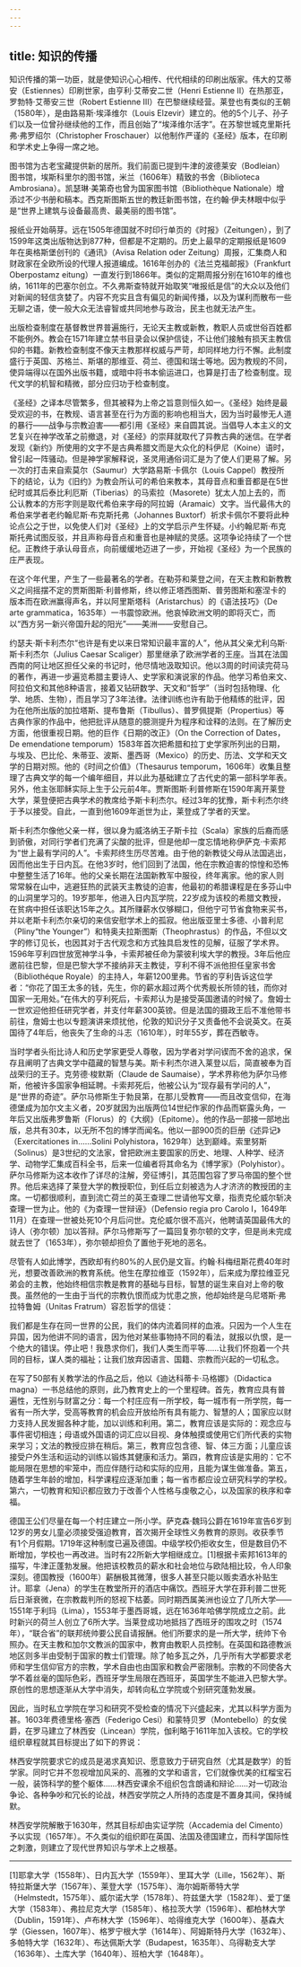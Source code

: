 ```yaml
---
---
---
```

title: 知识的传播
---




知识传播的第一功臣，就是使知识心心相传、代代相续的印刷出版家。伟大的艾蒂安（Estiennes）印刷世家，由亨利·艾蒂安二世（Henri Estienne Ⅱ）在热那亚，罗勃特·艾蒂安三世（Robert Estienne Ⅲ）在巴黎继续经营。莱登也有类似的王朝（1580年），是由路易斯·埃泽维尔（Louis Elzevir）建立的。他的5个儿子、孙子们以及一位曾孙继续他的工作，而且创始了“埃泽维尔活字”。在苏黎世城克里斯托弗·弗罗绍尔（Christopher Froschauer）以他制作严谨的《圣经》版本，在印刷和学术史上争得一席之地。

图书馆为古老宝藏提供新的居所。我们前面已提到牛津的波德莱安（Bodleian）图书馆，埃斯科里尔的图书馆，米兰（1606年）精致的书舍（Biblioteca Ambrosiana）。凯瑟琳·美第奇也曾为国家图书馆（Bibliothèque Nationale）增添过不少书册和稿本。西克斯图斯五世的教廷新图书馆，在约翰·伊夫林眼中似乎是“世界上建筑与设备最高贵、最美丽的图书馆”。

报纸业开始萌芽。远在1505年德国就不时印行单页的《时报》（Zeitungen），到了1599年这类出版物达到877种，但都是不定期的。历史上最早的定期报纸是1609年在奥格斯堡创刊的《通讯》（Avisa Relation oder Zeitung）周报，汇集商人和财政家在全欧所设的代理人报道编成。1616年创办的《法兰克福邮报》（Frankfurt Oberpostamz eitung）一直发行到1866年。类似的定期周报分别在1610年的维也纳，1611年的巴塞尔创立。不久弗斯查特就开始取笑“唯报纸是信”的大众以及他们对新闻的轻信贪婪了。内容不充实且含有偏见的新闻传播，以及为谋利而散布一些无聊之语，使一般大众无法睿智或共同地参与政治，民主也就无法产生。

出版检查制度在基督教世界普遍施行，无论天主教或新教，教职人员或世俗百姓都不能例外。教会在1571年建立禁书目录会以保护信徒，不让他们接触有损天主教信仰的书籍。新教检查制度不像天主教那样权威与严苛，却同样地力行不懈。此制度盛行于英国、苏格兰、斯堪的那维亚、荷兰、德国和瑞士等地。因为教规的不同，使异端得以在国外出版书籍，或暗中将书本偷运进口，也算是打击了检查制度。现代文学的机智和精微，部分应归功于检查制度。

《圣经》之译本尽管繁多，但其被释为上帝之旨意则恒久如一。《圣经》始终是最受欢迎的书，在教规、语言甚至在行为方面的影响也相当大，因为当时最惨无人道的暴行——战争与宗教迫害——都引用《圣经》来自圆其说。当倡导人本主义的文艺复兴在神学改革之前撤退，对《圣经》的崇拜就取代了异教古典的迷信。在学者发现《新约》所使用的文字不是古典希腊文而是大众化的科伊尼（Koine）语时，曾引起一阵骚动。但是神学家解释说，圣灵用通俗词汇是为了使人们更易了解。另一次的打击来自索莫尔（Saumur）大学路易斯·卡佩尔（Louis Cappel）教授所下的结论，认为《旧约》为教会所认可的希伯来教本，其母音点和重音都是在5世纪时或其后泰比利厄斯（Tiberias）的马索拉（Masorete）犹太人加上去的，而公认教本的方形字则是取代希伯来字母的阿拉姆（Aramaic）文字。当代最伟大的希伯来学者老约翰尼斯·布克斯托弗（Johannes Buxtorf）祈求卡佩尔不要将此种论点公之于世，以免使人们对《圣经》上的文学启示产生怀疑。小约翰尼斯·布克斯托弗试图反驳，并且声称母音点和重音也是神赋的灵感。这项争论持续了一个世纪。正教终于承认母音点，向前缓缓地迈进了一步，开始视《圣经》为一个民族的庄严表现。

在这个年代里，产生了一些最著名的学者。在勒芬和莱登之间，在天主教和新教教义之间摇摆不定的贾斯图斯·利普修斯，终以修正塔西图斯、普劳图斯和塞涅卡的版本而在欧洲赢得声名，并以阿里斯塔科（Aristarchus）的《语法技巧》（De arte grammatica，1635年）一书震惊欧洲。他哀悼欧洲文明的即将灭亡，而以“西方另一新兴帝国升起的阳光”——美洲——安慰自己。

约瑟夫·斯卡利杰尔“也许是有史以来日常知识最丰富的人”，他从其父亲尤利乌斯·斯卡利杰尔（Julius Caesar Scaliger）那里继承了欧洲学者的王座。当其在法国西南的阿让地区担任父亲的书记时，他尽情地汲取知识。他以3周的时间读完荷马的著作，再进一步遍览希腊主要诗人、史学家和演说家的作品。他学习希伯来文、阿拉伯文和其他8种语言，接着又钻研数学、天文和“哲学”（当时包括物理、化学、地质、生物），而且学习了3年法律。法律训练也许有助于他精练的批评，因为在他所出版的加拉塔斯、提布鲁斯（Tibullus）、普罗佩提斯（Propertius）等古典作家的作品中，他把批评从随意的臆测提升为程序和诠释的法则。在了解历史方面，他很重视日期。他的巨作《日期的改正》（On the Correction of Dates，De emendatione temporum）1583年首次把希腊和拉丁史学家所列出的日期，与埃及、巴比伦、朱蒂亚、波斯、墨西哥（Mexico）的历史、历法、文学和天文学的日期对照。他的《时间之价值》（Thesaurus temporum，1606年）收集且整理了古典文学的每一个编年细目，并以此为基础建立了古代史的第一部科学年表。另外，他主张耶稣实际上生于公元前4年。贾斯图斯·利普修斯在1590年离开莱登大学，莱登便把古典学术的教席给予斯卡利杰尔。经过3年的犹豫，斯卡利杰尔终于予以接受。自此，一直到他1609年逝世为止，莱登成了学者的天堂。

斯卡利杰尔像他父亲一样，很以身为威洛纳王子斯卡拉（Scala）家族的后裔而感到骄傲，对同行学者们充满了尖酸的批评，但是他却一度忘情地称伊萨克·卡索邦为“世上最有学问的人”。卡索邦终生历尽苦难。由于他的新教徒父母从法国逃出，因而他出生于日内瓦。在他3岁时，他们回到了法国，他在宗教迫害的惊惶和恐怖中整整生活了16年。他的父亲长期在法国新教军中服役，终年离家。他的家人则常常躲在山中，逃避狂热的武装天主教徒的迫害，他最初的希腊课程是在多芬山中的山洞里学习的。19岁那年，他进入日内瓦学院，22岁成为该校的希腊文教授，在贫病中担任该职达15年之久。其所赚薪水仅够糊口，但他宁可节省食物来买书，并以老斯卡利杰尔亲切的来信安慰学术上的孤寂。他出版亚里士多德、小普利尼（Pliny“the Younger”）和特奥夫拉斯图斯（Theophrastus）的作品，不但以文字的修订见长，也因其对于古代观念和方式独具启发性的见解，征服了学术界。1596年亨利四世放宽神学斗争，卡索邦被任命为蒙彼利埃大学的教授。3年后他应邀前往巴黎，但是巴黎大学不接纳非天主教徒，亨利不得不派他担任皇家书舍（Bibliothéque Royale）的主持人，年薪1200里弗。节省的亨利告诉这位学者：“你花了国王太多的钱，先生，你的薪水超过两个优秀舰长所领的钱，而你对国家一无用处。”在伟大的亨利死后，卡索邦认为是接受英国邀请的时候了。詹姆士一世欢迎他担任研究学者，并支付年薪300英镑。但是法国的摄政王后不准他带书前往，詹姆士也以专题演讲来烦扰他，伦敦的知识分子又责备他不会说英文。在英国待了4年后，他丧失了生命的斗志（1610年），时年55岁，葬在西敏寺。

当时学者头衔比诗人和历史学家更受人尊敬，因为学者对学问锲而不舍的追求，保存且阐明了古典文学中蕴藏的智慧与美。斯卡利杰尔进入莱登以后，简直被奉为百战荣归的王子。克劳德·梭默斯（Claude de Saumaise），学术界称他为萨尔马修斯，他被许多国家争相延聘。卡索邦死后，他被公认为“现存最有学问的人”，是“世界的奇迹”。萨尔马修斯生于勃艮第，在那儿受教育——而且改变信仰，在海德堡成为加尔文主义者，20岁就因为出版两位14世纪作家的作品而崭露头角，一年后又出版弗罗鲁斯（Florus）的《大纲》（Epitome）。他的作品一部接一部地出版，总共有30本，以无所不包的博学而闻名。他以一部900页的巨册《述异记》（Exercitationes in……Solini Polyhistora，1629年）达到巅峰。索里努斯（Solinus）是3世纪的文法家，曾把欧洲主要国家的历史、地理、人种学、经济学、动物学汇集成百科全书，后来一位编者将其命名为《博学家》（Polyhistor）。萨尔马修斯为这本收作了详尽的注解，旁征博引，其范围包容了罗马帝国的整个世界。他后来选择了莱登大学的教授职位，到任后立刻被选为人才济济的教授团的主席。一切都很顺利，直到流亡荷兰的英王查理二世请他写文章，指责克伦威尔斩决查理一世为止。他的《为查理一世辩诬》（Defensio regia pro Carolo I，1649年11月）在查理一世被处死10个月后问世。克伦威尔很不高兴，他聘请英国最伟大的诗人（弥尔顿）加以答辩。萨尔马修斯写了一篇回复弥尔顿的文字，但是尚未完成就去世了（1653年），弥尔顿却担负了置他于死地的恶名。

尽管有人如此博学，西欧却有约80%的人民仍是文盲。约翰·科梅纽斯花费40年时光，想要改善欧洲的教育系统。他生在摩拉维亚（1592年），后来成为摩拉维亚兄弟会的主教，他始终相信宗教是教育的基础与目标，智慧的诞生来自对上帝的敬畏。虽然他的一生由于当代的宗教仇恨而成为忧患之旅，他却始终是乌尼塔斯·弗拉特鲁姆（Unitas Fratrum）容忍哲学的信徒：

我们都是生存在同一世界的公民，我们的体内流着同样的血液。只因为一个人生在异国，因为他讲不同的语言，因为他对某些事物持不同的看法，就报以仇恨，是一个绝大的错误。停止吧！我恳求你们，我们人类生而平等……让我们怀抱着一个共同的目标，谋人类的福祉；让我们放弃因语言、国籍、宗教而兴起的一切私念。



在写了50部有关教学法的作品之后，他以《迪达科蒂卡·马格娜》（Didactica magna）一书总结他的原则，此乃教育史上的一个里程碑。首先，教育应具有普遍性，无性别与财富之分：每一个村庄应有一所学校，每一城市有一所学院，每一省有一所大学，受高等教育的机会应开放给所有具有能力、智慧的人；国家应以财力支持人民发掘各种才能，加以训练和利用。第二，教育应该是实际的：观念应与事件密切相连；母语或外国语的词汇应以目视、身体触摸或使用它们所代表的实物来学习；文法的教授应排在稍后。第三，教育应包含德、智、体三方面；儿童应该接受户外生活和运动的训练以锻炼其健康和活力。第四，教育应该是实用的：它不能局限在思想的牢笼中，而应伴随行动和实际的应用，且能为谋生做准备。第五，随着学生年龄的增加，科学课程应逐渐加重；每一省市都应设立研究科学的学校。第六，一切教育和知识都应致力于改善个人性格与虔敬之心，以及国家的秩序和幸福。

德国王公们尽量在每一个村庄建立一所小学。萨克森·魏玛公爵在1619年宣告6岁到12岁的男女儿童必须接受强迫教育，首次揭开全球性义务教育的原则。收获季节有1个月假期。1719年这种制度已遍及德国。中级学校仍拒收女生，但是数目仍不断增加，学校也一再改进。当时有22所新大学相继成立。[1]根据卡索邦1613年的描写，牛津正蓬勃发展。他把该校教员的薪水和社会地位与欧陆相比较，令人印象深刻。德国教授（1600年）薪酬极其微薄，很多人甚至只能以贩卖酒水补贴生计。耶拿（Jena）的学生在教堂所开的酒店中痛饮。西班牙大学在菲利普二世死后日渐衰微，在宗教裁判所的怒视下枯萎。同时期西属美洲也设立了几所大学——1551年于利玛（Lima），1553年于墨西哥城，远在1636年哈佛学院成立之前。此时新兴的荷兰人创立了6所大学。当莱登成功地抵挡了西班牙的围攻之时（1574年），“联合省”的联邦统帅要公民自请报酬。他们所要求的是一所大学，统帅下令照办。在天主教和加尔文教派的国家中，教育由教职人员控制。在英国和路德教派地区则多半由受制于国家的教士们管理。除了帕多瓦之外，几乎所有大学都要求老师和学生信仰官方的宗教，学术自由也由国家和教会严密限制。宗教的不同使各大学不着丝毫的国际色彩，西班牙学生局限在西班牙，英国学生不能进入巴黎大学。原创性的思想逐渐从大学中消失，却转向私立学院或个别研究蓬勃发展。

因此，当时私立学院在学习和研究不受检查的情况下兴盛起来，尤其以科学方面为甚。1603年费德里格·塞西（Federigo Cesi）和蒙特贝罗（Montebello）的女侯爵，在罗马建立了林西安（Lincean）学院，伽利略于1611年加入该校。它的学校组织章程就其目标提出了如下的界说：

林西安学院要求它的成员是渴求真知识、愿意致力于研究自然（尤其是数学）的哲学家。同时它并不忽视增加风采的、高雅的文学和语言，它们就像优美的红榴宝石一般，装饰科学的整个躯体……林西安课余不组织包含朗诵和辩论……对一切政治争论、各种争吵和冗长的论战，林西安学院之人所持的态度是不置身其间，保持缄默。



林西安学院解散于1630年，然其目标却由实证学院（Accademia del Cimento）予以实现（1657年）。不久类似的组织即在英国、法国及德国建立，而科学国际性之刺激，则建立了现代世界知识与学术上之根基。



* * *



[1]耶拿大学（1558年）、日内瓦大学（1559年）、里耳大学（Lille，1562年）、斯特拉斯堡大学（1567年）、莱登大学（1575年）、海尔姆斯蒂特大学（Helmstedt，1575年）、威尔诺大学（1578年）、符兹堡大学（1582年）、爱丁堡大学（1583年）、弗拉尼克大学（1585年）、格拉茨大学（1596年）、都柏林大学（Dublin，1591年）、卢布林大学（1596年）、哈得维克大学（1600年）、基森大学（Giessen，1607年）、格罗宁根大学（1614年）、阿姆斯特丹大学（1632年）、多帕特大学（1632年）、布达佩斯大学（Budapest，1635年）、乌得勒支大学（1636年）、土库大学（1640年）、班柏大学（1648年）。